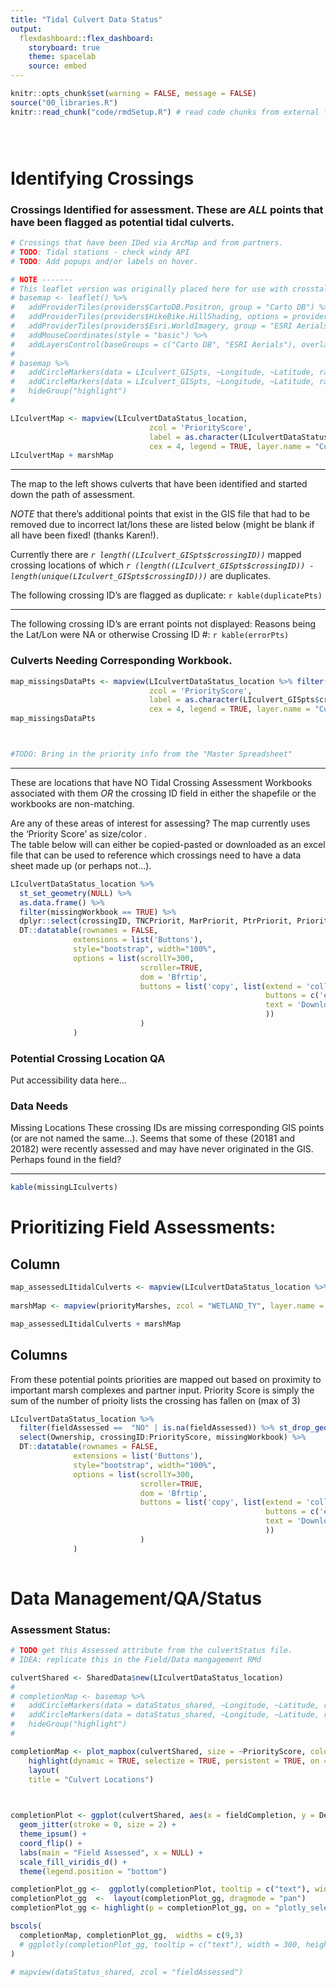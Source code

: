 ```yaml
---
title: "Tidal Culvert Data Status"
output: 
  flexdashboard::flex_dashboard:
    storyboard: true
    theme: spacelab
    source: embed
---
```


```r
knitr::opts_chunk$set(warning = FALSE, message = FALSE)
source("00_libraries.R")
knitr::read_chunk("code/rmdSetup.R") # read code chunks from external files to extend beyond multiple Rmds.
```

```r
```

```r
```

```r
```

Identifying Crossings {.storyboard}
=========================================

### Crossings Identified for assessment. These are _*ALL*_ points that have been flagged as potential tidal culverts. 


```r
# Crossings that have been IDed via ArcMap and from partners.
# TODO: Tidal stations - check windy API
# TODO: Add popups and/or labels on hover. 

# NOTE -------
# This leaflet version was originally placed here for use with crosstalk. 
# basemap <- leaflet() %>% 
#   addProviderTiles(providers$CartoDB.Positron, group = "Carto DB") %>%
#   addProviderTiles(providers$HikeBike.HillShading, options = providerTileOptions(opacity = 0.3), group = "Carto DB") %>% 
#   addProviderTiles(providers$Esri.WorldImagery, group = "ESRI Aerials") %>% 
#   addMouseCoordinates(style = "basic") %>% 
#   addLayersControl(baseGroups = c("Carto DB", "ESRI Aerials"), overlayGroups = c("highlight"), position = "bottomright")
# 
# basemap %>% 
#   addCircleMarkers(data = LIculvert_GISpts, ~Longitude, ~Latitude, radius = 3, fillOpacity = 0.75, fillColor = as.character(tnc_color("Indigo")), stroke = FALSE) %>% 
#   addCircleMarkers(data = LIculvert_GISpts, ~Longitude, ~Latitude, radius = 4, fillOpacity = 1, fillColor = as.character(tnc_color("Red Rock")), stroke = FALSE, group = "highlight") %>% 
#   hideGroup("highlight")
#  

LIculvertMap <- mapview(LIculvertDataStatus_location, 
                               zcol = 'PriorityScore', 
                               label = as.character(LIculvertDataStatus_location$crossingID), lwd = .5,
                               cex = 4, legend = TRUE, layer.name = "Culvert by Priority")
LIculvertMap + marshMap


```

***  
The map to the left shows culverts that have been identified and started down the path of assessment. 
 
_*NOTE*_ that there's additional points that exist in the GIS file that had to be removed due to incorrect lat/lons these are listed below (might be blank if all have been fixed! (thanks Karen!).   

Currently there are _`r length((LIculvert_GISpts$crossingID))`_ mapped crossing locations of which _`r (length((LIculvert_GISpts$crossingID)) - length(unique(LIculvert_GISpts$crossingID)))`_ are duplicates.

The following crossing ID's are flagged as duplicate:
`r kable(duplicatePts)`

***

The following crossing ID's are errant points not displayed:
Reasons being the Lat/Lon were NA or otherwise 
Crossing ID #:
`r kable(errorPts)`


### Culverts Needing Corresponding Workbook. 

```r



map_missingsDataPts <- mapview(LIculvertDataStatus_location %>% filter(missingWorkbook == TRUE), 
                               zcol = 'PriorityScore', 
                               label = as.character(LIculvert_GISpts$crossingID), lwd = .5,
                               cex = 4, legend = TRUE, layer.name = "Culvert by Priority") 
map_missingsDataPts 



#TODO: Bring in the priority info from the "Master Spreadsheet"

```

***
These are locations that have NO Tidal Crossing Assessment Workbooks associated with them _OR_ the crossing ID field in either the shapefile or the workbooks are non-matching. 

Are any of these areas of interest for assessing? The map currently uses the 'Priority Score' as size/color .  
The table below will can either be copied-pasted or downloaded as an excel file that can be used to reference which crossings need to have a data sheet made up (or perhaps not...). 




```r
LIculvertDataStatus_location %>% 
  st_set_geometry(NULL) %>% 
  as.data.frame() %>% 
  filter(missingWorkbook == TRUE) %>% 
  dplyr::select(crossingID, TNCPriorit, MarPriorit, PtrPriorit, PriorityScore) %>% 
  DT::datatable(rownames = FALSE, 
              extensions = list('Buttons'), 
              style="bootstrap", width="100%",
              options = list(scrollY=300, 
                             scroller=TRUE,
                             dom = 'Bfrtip',
                             buttons = list('copy', list(extend = 'collection',
                                                         buttons = c('excel'),
                                                         text = 'Download'
                                                         ))
                             )
              )

```


### Potential Crossing Location QA
Put accessibility data here...


### Data Needs

Missing Locations 
These crossing IDs are missing corresponding GIS points (or are not named the same...).
Seems that some of these (20181 and 20182) were recently assessed and may have never originated in the GIS. Perhaps found in the field?

***
```r
kable(missingLIculverts)

```

Prioritizing Field Assessments:
============================================================
Column {data-width=800}
------------------------------------------------------------
```r

map_assessedLItidalCulverts <- mapview(LIculvertDataStatus_location %>% filter(fieldAssessed ==  "NO" | is.na(fieldAssessed)), zcol = "PriorityScore", cex = "PriorityScore", na.color = 'red', layer.name = "Priority") 
 
marshMap <- mapview(priorityMarshes, zcol = "WETLAND_TY", layer.name = "Wetland Type")

map_assessedLItidalCulverts + marshMap

```

Columns {data-width=400}
--------------------------------------------------
From these potential points priorities are mapped out based on proximity to important marsh complexes and partner input. 
Priority Score is simply the sum of the number of prioity lists the crossing has fallen on (max of 3)

```r
LIculvertDataStatus_location %>% 
  filter(fieldAssessed ==  "NO" | is.na(fieldAssessed)) %>% st_drop_geometry() %>% 
  select(Ownership, crossingID:PriorityScore, missingWorkbook) %>% 
  DT::datatable(rownames = FALSE, 
              extensions = list('Buttons'), 
              style="bootstrap", width="100%",
              options = list(scrollY=300, 
                             scroller=TRUE,
                             dom = 'Bfrtip',
                             buttons = list('copy', list(extend = 'collection',
                                                         buttons = c('excel'),
                                                         text = 'Download'
                                                         ))
                             )
              )
                                        
```


Data Management/QA/Status
==================================================

### Assessment Status:  

```r
# TODO get this Assessed attribute from the culvertStatus file. 
# IDEA: replicate this in the Field/Data mangagement RMd

culvertShared <- SharedData$new(LIculvertDataStatus_location)
# 
# completionMap <- basemap %>% 
#   addCircleMarkers(data = dataStatus_shared, ~Longitude, ~Latitude, radius = 3, fillOpacity = 0.75, fillColor = as.character(tnc_color("Indigo")), stroke = FALSE) %>% 
#   addCircleMarkers(data = dataStatus_shared, ~Longitude, ~Latitude, radius = 4, fillOpacity = 1, fillColor = as.character(tnc_color("Red Rock")), stroke = FALSE, group = "highlight") %>% 
#   hideGroup("highlight")
#  

completionMap <- plot_mapbox(culvertShared, size = ~PriorityScore, color = ~PriorityScore, hoverinfo = "text") %>% 
    highlight(dynamic = TRUE, selectize = TRUE, persistent = TRUE, on = 'plotly_hover') %>% 
    layout(
    title = "Culvert Locations")

    

completionPlot <- ggplot(culvertShared, aes(x = fieldCompletion, y = DesktopCompletion, fill = fieldAssessed, text = paste("Crossing ID:", crossingID))) + 
  geom_jitter(stroke = 0, size = 2) + 
  theme_ipsum() + 
  coord_flip() + 
  labs(main = "Field Assessed", x = NULL) + 
  scale_fill_viridis_d() + 
  theme(legend.position = "bottom")

completionPlot_gg <-  ggplotly(completionPlot, tooltip = c("text"), width = 400, height = 400)
completionPlot_gg  <-  layout(completionPlot_gg, dragmode = "pan")
completionPlot_gg <- highlight(p = completionPlot_gg, on = "plotly_selected", dynamic = TRUE, opacityDim = 0.4)

bscols(
  completionMap, completionPlot_gg,  widths = c(9,3)
  # ggplotly(completionPlot_gg, tooltip = c("text"), width = 300, height = 300, dynamicTicks = FALSE), widths = c(9,3)
)

# mapview(dataStatus_shared, zcol = "fieldAssessed")
```

